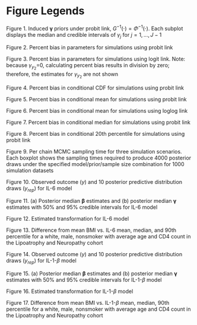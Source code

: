 \newpage

# Figure Legends {-}

Figure 1. Induced $\boldsymbol{\gamma}$ priors under probit link, $G^{-1}(\cdot)=\Phi^{-1}(\cdot)$. Each subplot displays the median and credible intervals of $\gamma_j$ for $j=1,\ldots,J-1$

Figure 2. Percent bias in parameters for simulations using probit link

Figure 3. Percent bias in parameters for simulations using logit link. Note: because $\gamma_{y_2}$=0, calculating percent bias results in division by zero; therefore, the estimates for $\gamma_{y_2}$ are not shown

Figure 4. Percent bias in conditional CDF for simulations using probit link

Figure 5. Percent bias in conditional mean for simulations using probit link

Figure 6. Percent bias in conditional mean for simulations using loglog link

Figure 7. Percent bias in conditional median for simulations using probit link

Figure 8. Percent bias in conditional 20th percentile for simulations using probit link

Figure 9. Per chain MCMC sampling time for three simulation scenarios. Each boxplot shows the sampling times required to produce 4000 posterior draws under the specified model/prior/sample size combination for 1000 simulation datasets

Figure 10. Observed outcome ($y$) and 10 posterior predictive distribution draws ($y_{rep}$) for IL-6 model

Figure 11. (a) Posterior median $\boldsymbol{\beta}$ estimates and (b) posterior median $\boldsymbol{\gamma}$ estimates with 50\% and 95\% credible intervals for IL-6 model

Figure 12. Estimated transformation for IL-6 model

Figure 13. Difference from mean BMI vs. IL-6 mean, median, and 90th percentile for a white, male, nonsmoker with average age and CD4 count in the Lipoatrophy and Neuropathy cohort

Figure 14. Observed outcome ($y$) and 10 posterior predictive distribution draws ($y_{rep}$) for IL-1-$\beta$ model

Figure 15. (a) Posterior median $\boldsymbol{\beta}$ estimates and (b) posterior median $\boldsymbol{\gamma}$ estimates with 50\% and 95\% credible intervals for IL-1-$\beta$ model

Figure 16. Estimated transformation for IL-1-$\beta$ model

Figure 17. Difference from mean BMI vs. IL-1-$\beta$ mean, median, 90th percentile for a white, male, nonsmoker with average age and CD4 count in the Lipoatrophy and Neuropathy cohort